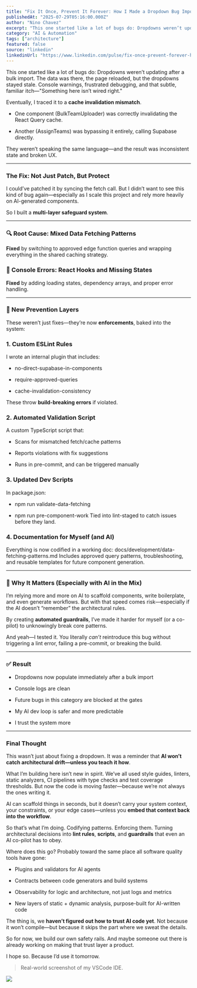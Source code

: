 ```yaml
---
title: "Fix It Once, Prevent It Forever: How I Made a Dropdown Bug Impossible to Reintroduce"
publishedAt: "2025-07-29T05:16:00.000Z"
author: "Nino Chavez"
excerpt: "This one started like a lot of bugs do: Dropdowns weren’t updating after a bulk import. The data was there, the page reloaded, but the dropdowns stayed stale. Console warnings, frustrated..."
category: "AI & Automation"
tags: ["architecture"]
featured: false
source: "linkedin"
linkedinUrl: "https://www.linkedin.com/pulse/fix-once-prevent-forever-how-i-made-dropdown-bug-nino-chavez-04yyc"
---
```


This one started like a lot of bugs do: Dropdowns weren’t updating after a bulk import. The data was there, the page reloaded, but the dropdowns stayed stale. Console warnings, frustrated debugging, and that subtle, familiar itch—"Something here isn’t wired right."

Eventually, I traced it to a **cache invalidation mismatch**.

-   One component (BulkTeamUploader) was correctly invalidating the React Query cache.
    
-   Another (AssignTeams) was bypassing it entirely, calling Supabase directly.
    

They weren’t speaking the same language—and the result was inconsistent state and broken UX.

* * *

### The Fix: Not Just Patch, But Protect

I could’ve patched it by syncing the fetch call. But I didn’t want to see this kind of bug again—especially as I scale this project and rely more heavily on AI-generated components.

So I built a **multi-layer safeguard system**.

* * *

### 🔍 Root Cause: Mixed Data Fetching Patterns

**Fixed** by switching to approved edge function queries and wrapping everything in the shared caching strategy.

### 🧯 Console Errors: React Hooks and Missing States

**Fixed** by adding loading states, dependency arrays, and proper error handling.

* * *

### 🔐 New Prevention Layers

These weren’t just fixes—they’re now **enforcements**, baked into the system:

### 1\. Custom ESLint Rules

I wrote an internal plugin that includes:

-   no-direct-supabase-in-components
    
-   require-approved-queries
    
-   cache-invalidation-consistency
    

These throw **build-breaking errors** if violated.

### 2\. Automated Validation Script

A custom TypeScript script that:

-   Scans for mismatched fetch/cache patterns
    
-   Reports violations with fix suggestions
    
-   Runs in pre-commit, and can be triggered manually
    

### 3\. Updated Dev Scripts

In package.json:

-   npm run validate-data-fetching
    
-   npm run pre-component-work Tied into lint-staged to catch issues before they land.
    

### 4\. Documentation for Myself (and AI)

Everything is now codified in a working doc: docs/development/data-fetching-patterns.md Includes approved query patterns, troubleshooting, and reusable templates for future component generation.

* * *

### 🧱 Why It Matters (Especially with AI in the Mix)

I’m relying more and more on AI to scaffold components, write boilerplate, and even generate workflows. But with that speed comes risk—especially if the AI doesn’t “remember” the architectural rules.

By creating **automated guardrails**, I’ve made it harder for myself (or a co-pilot) to unknowingly break core patterns.

And yeah—I tested it. You literally *can’t* reintroduce this bug without triggering a lint error, failing a pre-commit, or breaking the build.

* * *

### ✅ Result

-   Dropdowns now populate immediately after a bulk import
    
-   Console logs are clean
    
-   Future bugs in this category are blocked at the gates
    
-   My AI dev loop is safer and more predictable
    
-   I trust the system more
    

* * *

### Final Thought

This wasn’t just about fixing a dropdown. It was a reminder that **AI won’t catch architectural drift—unless you teach it how**.

What I’m building here isn’t new in spirit. We’ve all used style guides, linters, static analyzers, CI pipelines with type checks and test coverage thresholds. But now the code is moving faster—because we’re not always the ones writing it.

AI can scaffold things in seconds, but it doesn’t carry your system context, your constraints, or your edge cases—unless you **embed that context back into the workflow**.

So that’s what I’m doing. Codifying patterns. Enforcing them. Turning architectural decisions into **lint rules**, **scripts**, and **guardrails** that even an AI co-pilot has to obey.

Where does this go? Probably toward the same place all software quality tools have gone:

-   Plugins and validators for AI agents
    
-   Contracts between code generators and build systems
    
-   Observability for logic and architecture, not just logs and metrics
    
-   New layers of static + dynamic analysis, purpose-built for AI-written code
    

The thing is, we **haven’t figured out how to trust AI code yet**. Not because it won’t compile—but because it skips the part where we sweat the details.

So for now, we build our own safety rails. And maybe someone out there is already working on making that trust layer a product.

I hope so. Because I’d use it tomorrow.

> Real-world screenshot of my VSCode IDE.

![](https://media.licdn.com/dms/image/v2/D5612AQGmQGUwtlYogA/article-inline_image-shrink_1500_2232/B56ZhTg8eeG4AU-/0/1753747803365?e=1762387200&v=beta&t=1mBCUMUKAKQ-5FxVHE8gOuvDABljL6FX05Rqwcf3Htc)